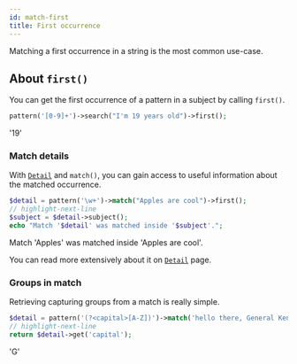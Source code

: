 ```yaml
---
id: match-first
title: First occurrence
---
```




Matching a first occurrence in a string is the most common use-case.

## About `first()`

You can get the first occurrence of a pattern in a subject by calling `first()`.
```php
pattern('[0-9]+')->search("I'm 19 years old")->first();
```
<Result>'19'</Result>

### Match details

With [`Detail`] and `match()`, you can gain access to useful information about the matched occurrence.

```php
$detail = pattern('\w+')->match("Apples are cool")->first();
// highlight-next-line
$subject = $detail->subject();
echo "Match '$detail' was matched inside '$subject'.";
```
<Result text>Match 'Apples' was matched inside 'Apples are cool'.</Result>

You can read more extensively about it on [`Detail`] page.

### Groups in match

Retrieving capturing groups from a match is really simple.

```php
$detail = pattern('(?<capital>[A-Z])')->match('hello there, General Kenobi')->first();
// highlight-next-line
return $detail->get('capital');
```
<Result>'G'</Result>

[`Detail`]: match-details.md
